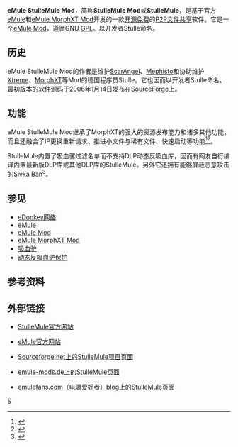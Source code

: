 {{noteTA
|G1=IT}}
{{lowercase}}
{{Infobox Software
| name = eMule StulleMule Mod
| logo = [[File:Stullemule_logopic.jpg|170px]]
| screenshot = [[File:Stullemule_screenshot.png|300px]]
| caption = eMule StulleMule Mod 6.2界面
| collapsible =
| author = Stulle
| developer = Stulle
| released = {{release date and age|mf=yes|2006|01|14}}
| latest release version =
| latest release date =
| latest preview version =
| latest preview date =
| frequently updated = Yes <!--发布版本更新？请不要编辑本页，只需点击版本号码！Release version update? Don't edit this page, just click on the version number!-->
| programming language = [[C++|C++]]
| operating system = [[Microsoft_Windows|Microsoft Windows]]
| platform =
| size =
| language = 多种语言（43种）
| status = 正在开发
| genre = [[P2P|P2P]][[文件共享|文件共享]]
| license = [[GNU通用公共许可证|GNU通用公共许可证]]
| website = http://stulle.emule-web.de/}}{{dead link|date=2017年11月 |bot=InternetArchiveBot |fix-attempted=yes }}
'''eMule StulleMule Mod'''，简称'''StulleMule Mod'''或'''StulleMule'''，是基于官方[[eMule|eMule]]和[[eMule_MorphXT_Mod|eMule MorphXT Mod]]开发的一款[[开源软件|开源]][[免费软件|免费]]的[[P2P|P2P]][[文件共享|文件共享]]软件。它是一个[[eMule_Mod|eMule Mod]]，遵循GNU [[GPL|GPL]]。以开发者Stulle命名。

== 历史 ==
eMule StulleMule Mod的作者是维护[[eMule_ScarAngel_Mod|ScarAngel]]、[[eMule_Mephisto_Mod|Mephisto]]和协助维护[[eMule_Xtreme_Mod|Xtreme]]、[[eMule_MorphXT_Mod|MorphXT]]等Mod的德国程序员Stulle。它也因而以开发者Stulle命名。最初版本的软件源码于2006年1月14日发布在[[SourceForge|SourceForge]]上。

== 功能 ==
eMule StulleMule Mod继承了MorphXT的强大的资源发布能力和诸多其他功能，而且还融合了IP更换重新请求、推进小文件与稀有文件、快速启动等功能<ref>{{Cite web|title=StulleMule|url=http://emulefans.com/news/emule/stullemule/|language=en|access-date=2010-06-29|archive-url=https://web.archive.org/web/20100705124828/http://emulefans.com/news/emule/stullemule/|archive-date=2010-07-05|dead-url=yes}}</ref><ref>{{Cite web|title=StulleMule Frequently asked Questions|url=http://stulle.emule-web.de/|language=en|accessdate=2010-04-19|archive-date=2010-10-23|archive-url=https://web.archive.org/web/20101023194857/http://stulle.emule-web.de/|dead-url=no}}</ref>。

StulleMule内置了吸血骡过滤名单而不支持DLP动态反吸血库，因而有网友自行编译内置最新版DLP库或其他DLP库的StulleMule。另外它还拥有能够屏蔽恶意攻击的Sivka Ban<ref>{{Cite web|title=eMule v0.49c StulleMule v6.2|url=http://emulefans.com/emule-v049c-stullemule-v62/|access-date=2010-06-29|archive-url=https://web.archive.org/web/20100919152702/http://emulefans.com/emule-v049c-stullemule-v62/|archive-date=2010-09-19|dead-url=yes}}</ref>。

== 参见 ==
* [[eDonkey网络|eDonkey网络]]
* [[eMule|eMule]]
* [[eMule_Mod|eMule Mod]]
* [[eMule_MorphXT_Mod|eMule MorphXT Mod]]
* [[吸血驴|吸血驴]]
* [[动态反吸血驴保护|动态反吸血驴保护]]

==参考资料==
{{Reflist}}

== 外部链接 ==
* {{en}}[http://stulle.emule-web.de/ StulleMule官方网站]{{Wayback|url=http://stulle.emule-web.de/ |date=20101023194857 }}
* [http://www.emule-project.net/ eMule官方网站]{{Wayback|url=http://www.emule-project.net/ |date=20080807114012 }}
* {{en}}[http://sourceforge.net/projects/stullemule/ Sourceforge.net上的StulleMule项目页面]{{Wayback|url=http://sourceforge.net/projects/stullemule/ |date=20101229094639 }}
* {{de}}[http://www.emule-mods.de/?mods=stulle emule-mods.de上的StulleMule页面]{{Wayback|url=http://www.emule-mods.de/?mods=stulle |date=20100527172116 }}
* [https://web.archive.org/web/20100705124828/http://emulefans.com/news/emule/stullemule/ emulefans.com（电骡爱好者）blog上的StulleMule页面]

[[Category:eMule|S]]

{{eDonkey网络}}